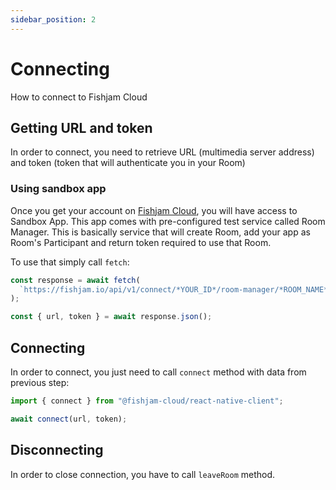 ```yaml
---
sidebar_position: 2
---
```


# Connecting

How to connect to Fishjam Cloud

## Getting URL and token

In order to connect, you need to retrieve URL (multimedia server address) and token (token that will authenticate you in your Room)

### Using sandbox app

Once you get your account on [Fishjam Cloud](https://fishjam.io), you will have access to Sandbox App.
This app comes with pre-configured test service called Room Manager. This is basically service that will
create Room, add your app as Room's Participant and return token required to use that Room.

To use that simply call `fetch`:

```ts
const response = await fetch(
  `https://fishjam.io/api/v1/connect/*YOUR_ID*/room-manager/*ROOM_NAME*/users/*USER_NAME*`
);

const { url, token } = await response.json();
```

## Connecting

In order to connect, you just need to call `connect` method with data from previous step:

```ts
import { connect } from "@fishjam-cloud/react-native-client";

await connect(url, token);
```

## Disconnecting

In order to close connection, you have to call `leaveRoom` method.
